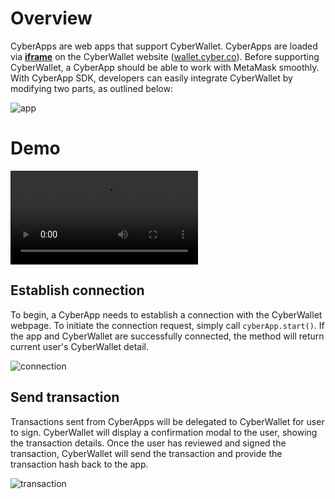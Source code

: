 # Overview

CyberApps are web apps that support CyberWallet. CyberApps are loaded via [**iframe**](https://developer.mozilla.org/en-US/docs/Web/HTML/Element/iframe) on the CyberWallet website ([wallet.cyber.co](https://wallet.cyber.co)). Before supporting CyberWallet, a CyberApp should be able to work with MetaMask smoothly. With CyberApp SDK, developers can easily integrate CyberWallet by modifying two parts, as outlined below:

![app](./app.jpg)

# Demo

![demo](https://raw.githubusercontent.com/cyberconnecthq/cyber-docs/main/pages/sdk/cyber-apps/demo.mp4demo.mp4)

## Establish connection

To begin, a CyberApp needs to establish a connection with the CyberWallet webpage. To initiate the connection request, simply call `cyberApp.start()`. If the app and CyberWallet are successfully connected, the method will return current user's CyberWallet detail.

![connection](./connection.jpg)

## Send transaction

Transactions sent from CyberApps will be delegated to CyberWallet for user to sign. CyberWallet will display a confirmation modal to the user, showing the transaction details. Once the user has reviewed and signed the transaction, CyberWallet will send the transaction and provide the transaction hash back to the app.

![transaction](./transaction.jpg)
